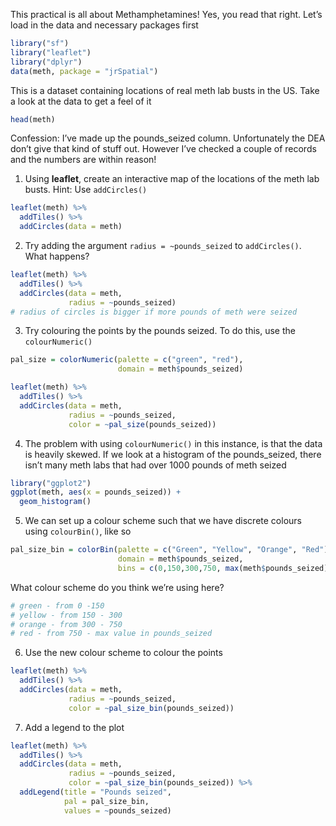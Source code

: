 This practical is all about Methamphetamines! Yes, you read that right. Let's load in the data and necessary packages first
```r
library("sf")
library("leaflet")
library("dplyr")
data(meth, package = "jrSpatial")
```

This is a dataset containing locations of real meth lab busts in the US. Take a look at the data to get a feel of it
```r
head(meth)
```
Confession: I've made up the pounds_seized column. Unfortunately the DEA don't give that kind of stuff out. However I've checked a couple of records and the numbers are within reason! 

1. Using **leaflet**, create an interactive map of the locations of the meth lab busts. Hint: Use `addCircles()`
```r
leaflet(meth) %>% 
  addTiles() %>% 
  addCircles(data = meth)
```

2. Try adding the argument `radius = ~pounds_seized` to `addCircles()`. What happens?
```r
leaflet(meth) %>% 
  addTiles() %>% 
  addCircles(data = meth, 
             radius = ~pounds_seized)
# radius of circles is bigger if more pounds of meth were seized
```

3. Try colouring the points by the pounds seized. To do this, use the `colourNumeric()`
```r
pal_size = colorNumeric(palette = c("green", "red"), 
                        domain = meth$pounds_seized)

leaflet(meth) %>% 
  addTiles() %>% 
  addCircles(data = meth, 
             radius = ~pounds_seized, 
             color = ~pal_size(pounds_seized))
```

4. The problem with using `colourNumeric()` in this instance, is that the data is heavily skewed. If we look at a histogram of the pounds_seized, there isn't many meth labs that had over 1000 pounds of meth seized
```r
library("ggplot2")
ggplot(meth, aes(x = pounds_seized)) + 
  geom_histogram()
```

5. We can set up a colour scheme such that we have discrete colours using `colourBin()`, like so
```r
pal_size_bin = colorBin(palette = c("Green", "Yellow", "Orange", "Red"), 
                        domain = meth$pounds_seized, 
                        bins = c(0,150,300,750, max(meth$pounds_seized)))
```
What colour scheme do you think we're using here?
```r
# green - from 0 -150
# yellow - from 150 - 300
# orange - from 300 - 750
# red - from 750 - max value in pounds_seized
```

6. Use the new colour scheme to colour the points
```r
leaflet(meth) %>% 
  addTiles() %>% 
  addCircles(data = meth, 
             radius = ~pounds_seized, 
             color = ~pal_size_bin(pounds_seized))
```

7. Add a legend to the plot
```r
leaflet(meth) %>% 
  addTiles() %>% 
  addCircles(data = meth, 
             radius = ~pounds_seized, 
             color = ~pal_size_bin(pounds_seized)) %>% 
  addLegend(title = "Pounds seized",
            pal = pal_size_bin, 
            values = ~pounds_seized)
```
